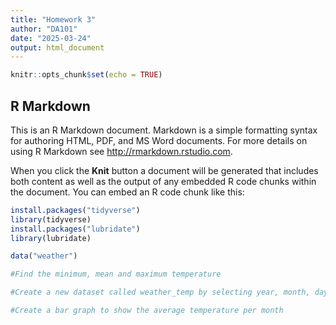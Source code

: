 ---
title: "Homework 3"
author: "DA101"
date: "2025-03-24"
output: html_document
---

```{r setup, include=FALSE}
knitr::opts_chunk$set(echo = TRUE)
```

## R Markdown

This is an R Markdown document. Markdown is a simple formatting syntax for authoring HTML, PDF, and MS Word documents. For more details on using R Markdown see <http://rmarkdown.rstudio.com>.

When you click the **Knit** button a document will be generated that includes both content as well as the output of any embedded R code chunks within the document. You can embed an R code chunk like this:

```{r}
install.packages("tidyverse")
library(tidyverse)
install.packages("lubridate")
library(lubridate)
```


```{r}
data("weather")
```

```{r}
#Find the minimum, mean and maximum temperature


```

```{r}
#Create a new dataset called weather_temp by selecting year, month, day, hour, and temp from weather. Use make_datetime to create a column that includes date and time together called temperature


```


```{r}
#Create a bar graph to show the average temperature per month

```
